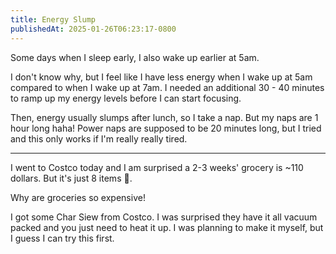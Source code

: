 ```yaml
---
title: Energy Slump
publishedAt: 2025-01-26T06:23:17-0800
---
```


Some days when I sleep early, I also wake up earlier at 5am.

I don't know why, but I feel like I have less energy when I wake up at 5am compared to when I wake up at 7am. I needed an additional 30 - 40 minutes to ramp up my energy levels before I can start focusing.

Then, energy usually slumps after lunch, so I take a nap. But my naps are 1 hour long haha! Power naps are supposed to be 20 minutes long, but I tried and this only works if I'm really really tired.

---

I went to Costco today and I am surprised a 2-3 weeks' grocery is ~110 dollars. But it's just 8 items 🥲.

Why are groceries so expensive!

I got some Char Siew from Costco. I was surprised they have it all vacuum packed and you just need to heat it up. I was planning to make it myself, but I guess I can try this first.
